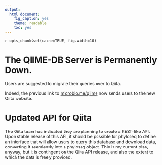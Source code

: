```yaml
---
output: 
  html_document: 
    fig_caption: yes
    theme: readable
    toc: yes
---
```

`r opts_chunk$set(cache=TRUE, fig.width=10)`
<link href="http://joey711.github.com/phyloseq/markdown.css" rel="stylesheet"></link>

# The QIIME-DB Server is Permanently Down.

Users are suggested to migrate their queries over to Qiita.

Indeed, the previous link to
[microbio.me/qiime](http://www.microbio.me/qiime/index.psp)
now sends users to the new Qiita website.


# Updated API for Qiita

The Qiita team has indicated they are planning to create
a REST-like API. 
Upon stable release of this API, 
it should be possible for phyloseq to define an interface
that will allow users to query this database and download data,
converting it seemlessly into a phyloseq object.
This is my current plan, anyway,
but it is contingent on the Qiita API release, 
and also the extent to which the data is freely provided.

